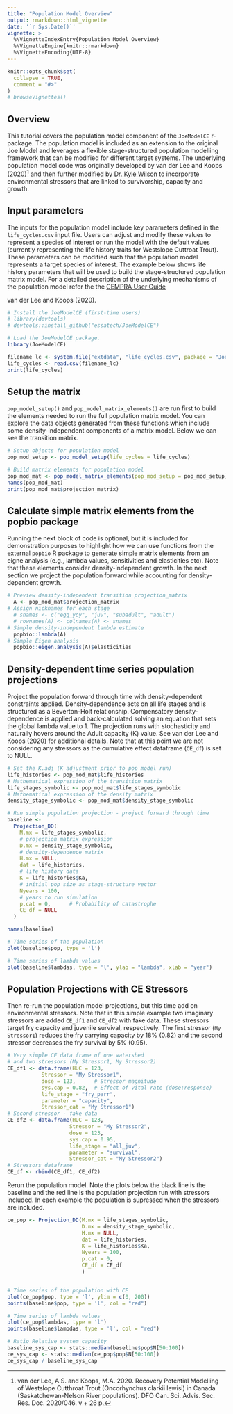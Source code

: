 ```yaml
---
title: "Population Model Overview"
output: rmarkdown::html_vignette
date: '`r Sys.Date()`'
vignette: >
  %\VignetteIndexEntry{Population Model Overview}
  %\VignetteEngine{knitr::rmarkdown}
  %\VignetteEncoding{UTF-8}
---
```


```r
knitr::opts_chunk$set(
  collapse = TRUE,
  comment = "#>"
)
# browseVignettes()
```

## Overview

This tutorial covers the population model component of the `JoeModelCE` r-package.  The population model is included as an extension to the original Joe Model and leverages a flexible stage-structured population modelling framework that can be modified for different target systems. The underlying population model code was originally developed by van der Lee and Koops (2020)[^fn] and then further modified by [Dr. Kyle Wilson](https://github.com/klwilson23) to incorporate environmental stressors that are linked to survivorship, capacity and growth.

[^fn]: van der Lee, A.S. and Koops, M.A. 2020. Recovery Potential Modelling of Westslope Cutthroat Trout (Oncorhynchus clarkii lewisi) in Canada (Saskatchewan-Nelson River populations). DFO Can. Sci. Advis. Sec. Res. Doc. 2020/046. v + 26 p.

## Input parameters

The inputs for the population model include key parameters defined in the `life_cycles.csv` input file. Users can adjust and modify these values to represent a species of interest or run the model with the default values (currently representing the life history traits for Westslope Cuttroat Trout). These parameters can be modified such that the population model represents a target species of interest. The example below shows life history parameters that will be used to build the stage-structured population matrix model. For a detailed description of the underlying mechanisms of the population model refer the the [CEMPRA User Guide](https://github.com/klwilson23)


van der Lee and Koops (2020).


```r
# Install the JoeModelCE (first-time users)
# library(devtools)
# devtools::install_github("essatech/JoeModelCE")

# Load the JoeModelCE package.
library(JoeModelCE)

filename_lc <- system.file("extdata", "life_cycles.csv", package = "JoeModelCE")
life_cycles <- read.csv(filename_lc)
print(life_cycles)

```

## Setup the matrix

`pop_model_setup()` and ` pop_model_matrix_elements()` are run first to build the elements needed to run the full population matrix model. You can explore the data objects generated from these functions which include some density-independent components of a matrix model. Below we can see the transition matrix.

```r

# Setup objects for population model
pop_mod_setup <- pop_model_setup(life_cycles = life_cycles)

# Build matrix elements for population model
pop_mod_mat <- pop_model_matrix_elements(pop_mod_setup = pop_mod_setup)
names(pop_mod_mat)
print(pop_mod_mat$projection_matrix)

```

## Calculate simple matrix elements from the popbio package

Running the next block of code is optional, but it is included for demonstration purposes to highlight how we can use functions from the external `popbio` R package to generate simple matrix elements from an eigne analysis (e.g., lambda values, sensitivities and elasticities etc). Note that these elements consider density-independent growth. In the next section we project the population forward while accounting for density-dependent growth.

```r
# Preview density-independent transition projection_matrix
  A <- pop_mod_mat$projection_matrix
# Assign nicknames for each stage
  # snames <- c("egg_yoy", "juv", "subadult", "adult")
  # rownames(A) <- colnames(A) <- snames
# Simple density-independent lambda estimate
  popbio::lambda(A)
# Simple Eigen analysis
  popbio::eigen.analysis(A)$elasticities
```

## Density-dependent time series population projections

Project the population forward through time with density-dependent constraints applied. Density-dependence acts on all life stages and is structured as a Beverton-Holt relationship. Compensatory density-dependence is applied and back-calculated solving an equation that sets the global lambda value to 1. The projection runs with stochasticity and naturally hovers around the Adult capacity (K) value. See van der Lee and Koops (2020) for additional details. Note that at this point we are not considering any stressors as the cumulative effect dataframe (`CE_df`) is set to NULL.

```r
# Set the K.adj (K adjustment prior to pop model run)
life_histories <- pop_mod_mat$life_histories
# Mathematical expression of the transition matrix
life_stages_symbolic <- pop_mod_mat$life_stages_symbolic
# Mathematical expression of the density matrix
density_stage_symbolic <- pop_mod_mat$density_stage_symbolic

# Run simple population projection - project forward through time
baseline <-
  Projection_DD(
    M.mx = life_stages_symbolic,
    # projection matrix expression
    D.mx = density_stage_symbolic,
    # density-dependence matrix
    H.mx = NULL,
    dat = life_histories,
    # life history data
    K = life_histories$Ka,
    # initial pop size as stage-structure vector
    Nyears = 100,
    # years to run simulation
    p.cat = 0,      # Probability of catastrophe
    CE_df = NULL
  )

names(baseline)

# Time series of the population
plot(baseline$pop, type = 'l')

# Time series of lambda values
plot(baseline$lambdas, type = 'l', ylab = "lambda", xlab = "year")
```

## Population Projections with CE Stressors

Then re-run the population model projections, but this time add on environmental stressors. Note that in this simple example two imaginary stressors are added `CE_df1` and `CE_df2` with fake data. These stressors target fry capacity and juvenile survival, respectively. The first stressor (`My Stressor1`) reduces the fry carrying capacity by 18% (0.82) and the second stressor decreases the fry survival by 5% (0.95).

```r

# Very simple CE data frame of one watershed 
# and two stressors (My Stressor1, My Stressor2)
CE_df1 <- data.frame(HUC = 123,
           Stressor = "My Stressor1",
           dose = 123,      # Stressor magnitude
           sys.cap = 0.82,  # Effect of vital rate (dose:response)
           life_stage = "fry_parr",
           parameter = "capacity",
           Stressor_cat = "My Stressor1")
# Second stressor - fake data
CE_df2 <- data.frame(HUC = 123,
                    Stressor = "My Stressor2",
                    dose = 123,
                    sys.cap = 0.95,
                    life_stage = "all_juv",
                    parameter = "survival",
                    Stressor_cat = "My Stressor2")
# Stressors dataframe
CE_df <- rbind(CE_df1, CE_df2)
```

Rerun the population model. Note the plots below the black line is the baseline and the red line is the population projection run with stressors included. In each example the population is supressed when the stressors are included.

```r
ce_pop <- Projection_DD(M.mx = life_stages_symbolic,
                        D.mx = density_stage_symbolic,
                        H.mx = NULL,
                        dat = life_histories,
                        K = life_histories$Ka,
                        Nyears = 100,
                        p.cat = 0,
                        CE_df = CE_df
                        )


# Time series of the population with CE
plot(ce_pop$pop, type = 'l', ylim = c(0, 200))
points(baseline$pop, type = 'l', col = "red")

# Time series of lambda values
plot(ce_pop$lambdas, type = 'l')
points(baseline$lambdas, type = 'l', col = "red")

# Ratio Relative system capacity
baseline_sys_cap <- stats::median(baseline$pop$N[50:100])
ce_sys_cap <- stats::median(ce_pop$pop$N[50:100])
ce_sys_cap / baseline_sys_cap

```




